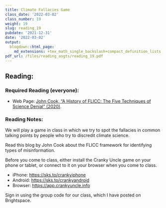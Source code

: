 ```yaml
---
title: Climate Fallacies Game
class_date: '2022-03-02'
class_number: 19
weight: 19
slug: reading_19
pubdate: '2021-12-31'
date: '2022-03-02'
output:
  blogdown::html_page:
    md_extensions: +tex_math_single_backslash+compact_definition_lists
pdf_url: /files/reading_asgts/reading_19.pdf
---
```

## Reading:

### Required Reading (everyone):

* Web Page: [John Cook, "A History of FLICC: The Five Techniques of Science Denial" (2020)](https://crankyuncle.com/a-history-of-flicc-the-5-techniques-of-science-denial/){target="_blank"}.

### Reading Notes:

We will play a game in class in which we try to spot the fallacies in common talking points by people who try to discredit climate science.

Read this blog by John Cook about the FLICC framework for identifying types of misinformation.

Before you come to class, either install the Cranky Uncle game on your phone or tablet, or connect to it on your browser when you come to class.

* iPhone: <https://sks.to/crankyiphone>
* Android: <https://sks.to/crankyandroid>
* Browser: <https://app.crankyuncle.info>

Sign in using the group code for our class, which I have posted on Brightspace.
